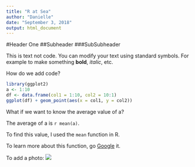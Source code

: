 ---
title: "R at Sea"
author: "Danielle"
date: "September 3, 2018"
output: html_document
---

#Header One
##Subheader
###SubSubheader

This is text not code. You can modify your text using standard symbols. For example to make something **bold**,
*italic*, etc.

How do we add code?

```{r, echo = FALSE}
library(ggplot2)
a <- 1:10
df <- data.frame(col1 = 1:10, col2 = 10:1)
ggplot(df) + geom_point(aes(x = col1, y = col2))
```

What if we want to know the average value of a?

The average of a is `r mean(a)`.

To find this value, I used the `mean` function in R.

To learn more about this function, go [Google](https://www.google.com) it.

To add a photo:
![](IMG_7007.JPG)










